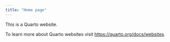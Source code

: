 ```yaml
---
title: "Home page"
---
```


This is a Quarto website.

To learn more about Quarto websites visit <https://quarto.org/docs/websites>.
